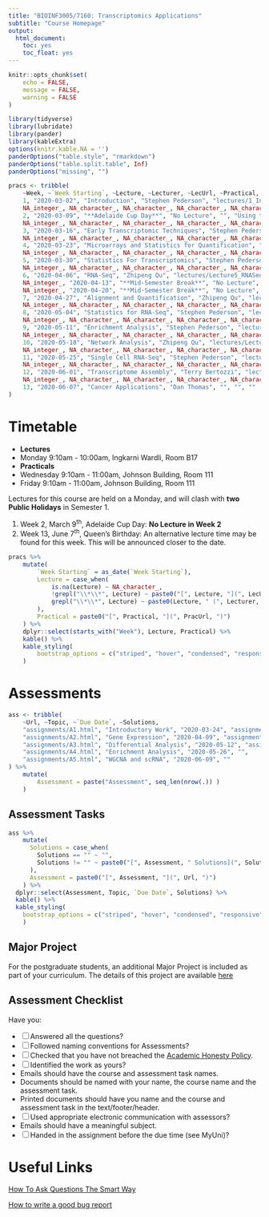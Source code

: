 ```yaml
---
title: "BIOINF3005/7160: Transcriptomics Applications"
subtitle: "Course Homepage"
output: 
  html_document:
    toc: yes
    toc_float: yes
---
```


```r
knitr::opts_chunk$set(
    echo = FALSE,
    message = FALSE,
    warning = FALSE
)
```

```r
library(tidyverse)
library(lubridate)
library(pander)
library(kableExtra)
options(knitr.kable.NA = '')
panderOptions("table.style", "rmarkdown")
panderOptions("table.split.table", Inf)
panderOptions("missing", "")
```

```r
pracs <- tribble(
    ~Week, ~`Week Starting`, ~Lecture, ~Lecturer, ~LecUrl, ~Practical, ~PracUrl,
    1, "2020-03-02", "Introduction", "Stephen Pederson", "lectures/1_Introduction.pdf", "Introduction to R and `rmarkdown`", "practicals/1_IntroR.html",
    NA_integer_, NA_character_, NA_character_, NA_character_, NA_character_, "Manipulating Text in R", "practicals/1_Using_stringr.html",
    2, "2020-03-09", "**Adelaide Cup Day**", "No Lecture", "", "Using the tidyverse", "practicals/2_Tidyverse.html",
    NA_integer_, NA_character_, NA_character_, NA_character_, NA_character_, "Plotting Data with the `tidyverse`", "practicals/2.2_Tidyverse.html",
    3, "2020-03-16", "Early Transcriptomic Techniques", "Stephen Pederson", "lectures/2_EarlyTranscriptomics.pdf", "Data Types in R", "practicals/3.1_DataTypes.html",
    NA_integer_, NA_character_, NA_character_, NA_character_, NA_character_, "Additional Visualisation", "practicals/3.2_MoreVisualisation.html",
    4, "2020-03-23", "Microarrays and Statistics for Quantification", "Stephen Pederson", "lectures/3_MicroarrayTechnology.pdf", "The Bioconductor Project", "practicals/4.1_Bioconductor.html",
    NA_integer_, NA_character_, NA_character_, NA_character_, NA_character_, "Genomic Ranges", "practicals/4.2_GenomicRanges.html",
    5, "2020-03-30", "Statistics For Transcriptomics", "Stephen Pederson", "lectures/4_Statistics.pdf", "Basic Statistics in R", "practicals/5.1_Statistics.html",
    NA_integer_, NA_character_, NA_character_, NA_character_, NA_character_, "Differential Expression", "practicals/5.2_MoreStatistics.html",
    6, "2020-04-06", "RNA-Seq", "Zhipeng Qu", "lectures/Lecture5_RNASeq_ZQ_2020.pdf", "Using Limma For Differential Expression", "practicals/6.1_Limma.html",
    NA_integer_, "2020-04-13", "**Mid-Semester Break**", "No Lecture", "", "", "",
    NA_integer_, "2020-04-20", "**Mid-Semester Break**", "No Lecture", "", "", "",
    7, "2020-04-27", "Alignment and Quantification", "Zhipeng Qu", "lectures/Lecture6_Alignment_Quantification_ZQ_2020.pdf", "More Complex Designs", "practicals/7.1_More_Complex_Designs.html",
    NA_integer_, NA_character_, NA_character_, NA_character_, NA_character_, "More Complex Designs (2)", "practicals/7.2_More_Complex_Designs2.html",
    8, "2020-05-04", "Statistics for RNA-Seq", "Stephen Pederson", "lectures/7_Stats_For_RNASeq.pdf", "Alignments and Visualisation", "practicals/8.1_Alignments.html",
    NA_integer_, NA_character_, NA_character_, NA_character_, NA_character_, "Alignments and Visualisation", "practicals/8.2_Scripting_Alignments.html",
    9, "2020-05-11", "Enrichment Analysis", "Stephen Pederson", "lectures/8_EnrichmentTesting.pdf", "Differential Expression Using edgeR", "practicals/9.1_edgeR.html",
    NA_integer_, NA_character_, NA_character_, NA_character_, NA_character_, "Enrichment Strategies", "practicals/9.2_EnrichmentAnalysis.html",
    10, "2020-05-18", "Network Analysis", "Zhipeng Qu", "lectures/Lecture10_Network_Analysis_ZQ_2020.pdf", "WGCNA_part1", "practicals/10.1_WGCNA_part1.html",
    NA_integer_, NA_character_, NA_character_, NA_character_, NA_character_, "WGCNA_part2", "practicals/10.2_WGCNA_part2.html",
    11, "2020-05-25", "Single Cell RNA-Seq", "Stephen Pederson", "lectures/10_scRNA.pdf", "scRNA", "practicals/11.1_scRNA.html",
    NA_integer_, NA_character_, NA_character_, NA_character_, NA_character_, "scRNA", "practicals/11.1_scRNA.html#removing_other_low_quality_cells",
    12, "2020-06-01", "Transcriptome Assembly", "Terry Bertozzi", "lectures/11_Transcriptome_Assembly.pdf", "Using StringTie to Define New Transcripts", "practicals/12_Stringtie.html",
    NA_integer_, NA_character_, NA_character_, NA_character_, NA_character_, "Assignment and Project Questions", "",
    13, "2020-06-07", "Cancer Applications", "Dan Thomas", "", "", ""
)
```



# Timetable

- **Lectures**
- Monday 9:10am - 10:00am, Ingkarni Wardli, Room B17
- **Practicals**
- Wednesday 9:10am - 11:00am, Johnson Building, Room 111
- Friday 9:10am - 11:00am, Johnson Building, Room 111

Lectures for this course are held on a Monday, and will clash with **two Public Holidays** in Semester 1.

1. Week 2, March 9^th^, Adelaide Cup Day: **No Lecture in Week 2**
2. Week 13, June 7^th^, Queen's Birthday: An alternative lecture time may be found for this week. This will be announced closer to the date.


```r
pracs %>%
    mutate(
        `Week Starting` = as_date(`Week Starting`), 
        Lecture = case_when(
            is.na(Lecture) ~ NA_character_,
            !grepl("\\*\\*", Lecture) ~ paste0("[", Lecture, "](", LecUrl, ")", " (", Lecturer, ")"),
            grepl("\\*\\*", Lecture) ~ paste0(Lecture, " (", Lecturer, ")")
        ),
        Practical = paste0("[", Practical, "](", PracUrl, ")")
    ) %>%
    dplyr::select(starts_with("Week"), Lecture, Practical) %>%
    kable() %>%
    kable_styling(
        bootstrap_options = c("striped", "hover", "condensed", "responsive")
    )   
```



# Assessments

```r
ass <- tribble(
    ~Url, ~Topic, ~`Due Date`, ~Solutions,
    "assignments/A1.html", "Introductory Work", "2020-03-24", "assignments/A1_Solutions.html",
    "assignments/A2.html", "Gene Expression", "2020-04-09", "assignments/A2_Solutions.html",
    "assignments/A3.html", "Differential Analysis", "2020-05-12", "assignments/A3_Solutions.html",
    "assignments/A4.html", "Enrichment Analysis", "2020-05-26", "",
    "assignments/A5.html", "WGCNA and scRNA", "2020-06-09", ""
) %>%
    mutate(
        Assessment = paste("Assessment", seq_len(nrow(.)) )
    )
```


## Assessment Tasks

```r
ass %>%
    mutate(
      Solutions = case_when(
        Solutions == "" ~ "",
        Solutions != "" ~ paste0("[", Assessment, " Solutions](", Solutions, ")")
      ),
      Assessment = paste0("[", Assessment, "](", Url, ")")
    ) %>%
  dplyr::select(Assessment, Topic, `Due Date`, Solutions) %>%
  kable() %>%
  kable_styling(
    bootstrap_options = c("striped", "hover", "condensed", "responsive")
    )   
```

## Major Project

For the postgraduate students, an additional Major Project is included as part of your curriculum.
The details of this project are available [here](assignments/MajorProject.html)

## Assessment Checklist

Have you:

- [ ] Answered all the questions?
- [ ] Followed naming conventions for Assessments?
- [ ] Checked that you have not breached the [Academic Honesty Policy](http://www.adelaide.edu.au/policies/230/).
- [ ] Identified the work as yours?
- Emails should have the course and assessment task names.
- Documents should be named with your name, the course name and the assessment task.
- Printed documents should have you name and the course and assessment task in the text/footer/header.
- [ ] Used appropriate electronic communication with assessors?
- Emails should have a meaningful subject.
- [ ] Handed in the assignment before the due time (see MyUni)?

# Useful Links

[How To Ask Questions The Smart Way](http://www.catb.org/esr/faqs/smart-questions.html)

[How to write a good bug report](https://musescore.org/en/developers-handbook/how-write-good-bug-report-step-step-instructions)

